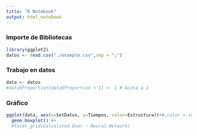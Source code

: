 ```yaml
---
title: "R Notebook"
output: html_notebook
---
```



### Importe de Bibliotecas

```r
library(ggplot2)
datos <- read.csv("./example.csv",sep = ";")
```


### Trabajo en datos

```r
data <- datos
#data$Proportion[data$Proportion > 1] <- 1 # Acota a 1
```


### Gráfico

```r
ggplot(data, aes(x=SetDatos, y=Tiempos, color=Estructura))+#,color = interaction(Method,Adaptive.or.Fixed))) + 
  geom_boxplot() #+ 
  #facet_grid(Calculated.Over ~ Neural.Network) 

```
